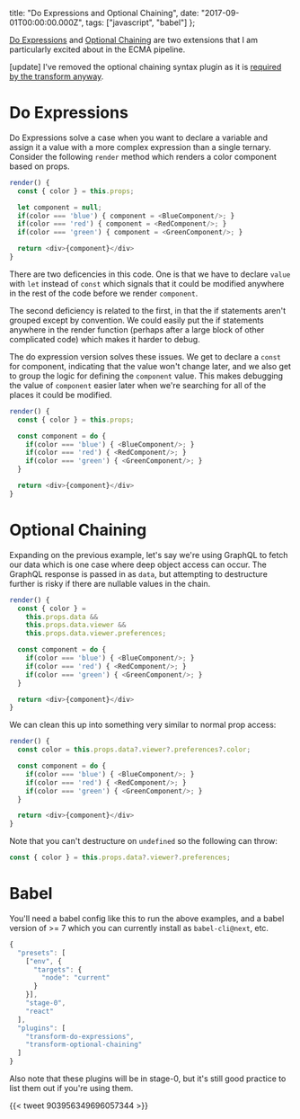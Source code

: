   title: "Do Expressions and Optional Chaining",
  date: "2017-09-01T00:00:00.000Z",
  tags: ["javascript", "babel"]
};

[Do Expressions][do-babel] and [Optional
Chaining][optional-babel] are two extensions that I am
particularly excited about in the ECMA pipeline.

[update] I've removed the optional chaining syntax plugin as
it is
[required by the transform anyway](https://twitter.com/left_pad/status/903979780374188036).

# Do Expressions

Do Expressions solve a case when you want to declare a
variable and assign it a value with a more complex
expression than a single ternary. Consider the following
`render` method which renders a color component based on
props.

```js
render() {
  const { color } = this.props;

  let component = null;
  if(color === 'blue') { component = <BlueComponent/>; }
  if(color === 'red') { component = <RedComponent/>; }
  if(color === 'green') { component = <GreenComponent/>; }

  return <div>{component}</div>
}
```

There are two deficencies in this code. One is that we have
to declare `value` with `let` instead of `const` which
signals that it could be modified anywhere in the rest of
the code before we render `component`.

The second deficiency is related to the first, in that the
if statements aren't grouped except by convention. We could
easily put the if statements anywhere in the render function
(perhaps after a large block of other complicated code)
which makes it harder to debug.

The do expression version solves these issues. We get to
declare a `const` for component, indicating that the value
won't change later, and we also get to group the logic for
defining the `component` value. This makes debugging the
value of `component` easier later when we're searching for
all of the places it could be modified.

```js
render() {
  const { color } = this.props;

  const component = do {
    if(color === 'blue') { <BlueComponent/>; }
    if(color === 'red') { <RedComponent/>; }
    if(color === 'green') { <GreenComponent/>; }
  }

  return <div>{component}</div>
}
```

# Optional Chaining

Expanding on the previous example, let's say we're using
GraphQL to fetch our data which is one case where deep
object access can occur. The GraphQL response is passed in
as `data`, but attempting to destructure further is risky if
there are nullable values in the chain.

```js
render() {
  const { color } =
    this.props.data &&
    this.props.data.viewer &&
    this.props.data.viewer.preferences;

  const component = do {
    if(color === 'blue') { <BlueComponent/>; }
    if(color === 'red') { <RedComponent/>; }
    if(color === 'green') { <GreenComponent/>; }
  }

  return <div>{component}</div>
}
```

We can clean this up into something very similar to normal
prop access:

```js
render() {
  const color = this.props.data?.viewer?.preferences?.color;

  const component = do {
    if(color === 'blue') { <BlueComponent/>; }
    if(color === 'red') { <RedComponent/>; }
    if(color === 'green') { <GreenComponent/>; }
  }

  return <div>{component}</div>
}
```

Note that you can't destructure on `undefined` so the
following can throw:

```js
const { color } = this.props.data?.viewer?.preferences;
```

# Babel

You'll need a babel config like this to run the above
examples, and a babel version of >= 7 which you can
currently install as `babel-cli@next`, etc.

```js
{
  "presets": [
    ["env", {
      "targets": {
        "node": "current"
      }
    }],
    "stage-0",
    "react"
  ],
  "plugins": [
    "transform-do-expressions",
    "transform-optional-chaining"
  ]
}
```

Also note that these plugins will be in stage-0, but it's
still good practice to list them out if you're using them.

{{< tweet 903956349696057344 >}}

[do-babel]:
  https://babeljs.io/docs/plugins/transform-do-expressions/
[optional-babel]:
  https://www.npmjs.com/package/babel-plugin-transform-optional-chaining
